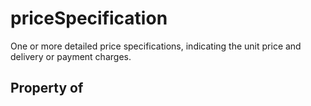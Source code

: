 # priceSpecification

One or more detailed price specifications, indicating the unit price and delivery or payment charges.

## Property of



